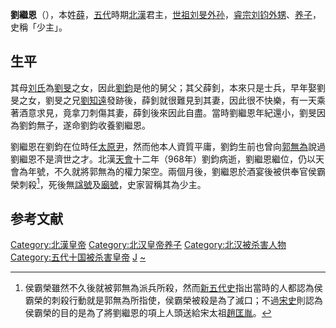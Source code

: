 {{Emperorcn box
|图像=
|名称=劉繼恩
|姓名=劉繼恩
|庙号=
|谥号=
|陵墓=
|政权=[[北汉|北汉]]
|出生日期=？
|逝世日期=968年
|在位=968年
|年号=[[天会_(北汉)|天会]]：968年七月-968年九月
}}
'''劉繼恩'''（{{bd|10世纪|？|968年|catIdx=l}}），本姓[[薛姓|薛]]，[[五代|五代]]時期[[北漢|北漢]]君主，[[劉旻|世祖刘旻]][[外孙|外孙]]，[[刘钧_(北汉)|睿宗刘钧]][[外甥|外甥]]、[[养子|养子]]，史稱「少主」。

== 生平 ==

其母[[劉氏_(劉旻女)|刘氏]]為[[劉旻|劉旻]]之女，因此[[劉鈞|劉鈞]]是他的舅父；其父薛釗，本來只是士兵，早年娶劉旻之女，劉旻之兄[[劉知遠|劉知遠]]發跡後，薛釗就很難見到其妻，因此很不快樂，有一天乘著酒意求見，竟拿刀刺傷其妻，薛釗後來因此自盡。當時劉繼恩年紀還小，劉旻因為劉鈞無子，遂命劉鈞收養劉繼恩。

劉繼恩在劉鈞在位時任[[太原尹|太原尹]]，然而他本人資質平庸，劉鈞生前也曾向[[郭無為|郭無為]]說過劉繼恩不是濟世之才。北漢[[天会_(北汉)|天會]]十二年（968年）劉鈞病逝，劉繼恩繼位，仍以天會為年號，不久就將郭無為的權力架空。兩個月後，劉繼恩於酒宴後被供奉官侯霸榮刺殺<ref>侯霸榮雖然不久後就被郭無為派兵所殺，然而[[新五代史|新五代史]]指出當時的人都認為侯霸榮的刺殺行動就是郭無為所指使，侯霸榮被殺是為了滅口；不過[[宋史|宋史]]則認為侯霸榮的目的是為了將劉繼恩的項上人頭送給宋太祖[[趙匡胤|趙匡胤]]。</ref>，死後無[[諡號|諡號]]及[[廟號|廟號]]，史家習稱其為少主。

==参考文献==
<div class="references-small">
<references />
</div>

{{中国皇帝|舅（養父）睿宗[[刘钧_(北汉)|刘钧]]|弟英武帝[[刘继元|刘继元]]|[[五代十国君主列表#北汉|北漢君主]]|968}}

{{五代十国君主}}
[[Category:北漢皇帝|Category:北漢皇帝]]
[[Category:北汉皇帝养子|Category:北汉皇帝养子]]
[[Category:北汉被杀害人物|Category:北汉被杀害人物]]
[[Category:五代十国被杀害皇帝|Category:五代十国被杀害皇帝]]
[[Category:刘姓|J]]
[[Category:薛姓|~]]